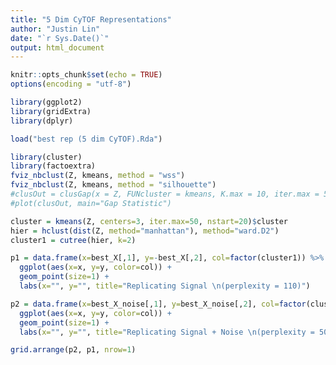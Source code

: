 ```yaml
---
title: "5 Dim CyTOF Representations"
author: "Justin Lin"
date: "`r Sys.Date()`"
output: html_document
---
```


```r
knitr::opts_chunk$set(echo = TRUE)
options(encoding = "utf-8")

library(ggplot2)
library(gridExtra)
library(dplyr)

load("best rep (5 dim CyTOF).Rda")
```

```r
library(cluster)
library(factoextra)
fviz_nbclust(Z, kmeans, method = "wss")
fviz_nbclust(Z, kmeans, method = "silhouette")
#clusOut = clusGap(x = Z, FUNcluster = kmeans, K.max = 10, iter.max = 50, nstart = 30)
#plot(clusOut, main="Gap Statistic")
```


```r
cluster = kmeans(Z, centers=3, iter.max=50, nstart=20)$cluster
hier = hclust(dist(Z, method="manhattan"), method="ward.D2")
cluster1 = cutree(hier, k=2)
```


```r
p1 = data.frame(x=best_X[,1], y=-best_X[,2], col=factor(cluster1)) %>%
  ggplot(aes(x=x, y=y, color=col)) +
  geom_point(size=1) +
  labs(x="", y="", title="Replicating Signal \n(perplexity = 110)")

p2 = data.frame(x=best_X_noise[,1], y=best_X_noise[,2], col=factor(cluster1)) %>%
  ggplot(aes(x=x, y=y, color=col)) +
  geom_point(size=1) +
  labs(x="", y="", title="Replicating Signal + Noise \n(perplexity = 50)")

grid.arrange(p2, p1, nrow=1)
```

